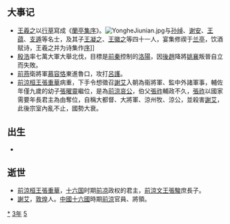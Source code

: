 {{yearTOC|353|东晋'''[[永和_(晋穆帝)|永和]]九年'''；前凉'''[[建兴_(晋愍帝)|建兴]]四十一年'''；代国'''[[建国_(代)|建国]]十六年'''；前秦'''[[皇始_(苻健)|皇始]]三年'''；前燕'''[[元玺|元玺]]二年'''}}

== 大事记 ==
*[[王羲之|王羲之]]以[[行草|行草]]寫成《[[蘭亭集序|蘭亭集序]]》。[[File:YongheJiunian.jpg|thumb]]与[[孙绰|孙绰]]、[[谢安|谢安]]、[[王蕴|王蕴]]、[[支遁|支遁]]等名士，及其子[[王凝之|王凝之]]、[[王徽之|王徽之]]等四十一人，宴集修禊于[[兰亭|兰亭]]，饮酒赋诗，王羲之并为诗集作[[兰亭集序|序]]]]
*[[殷浩|殷浩]]率七萬大軍大舉北伐，目標是[[前秦|前秦]]控制的[[洛陽|洛陽]]，因[[後趙|後趙]]降將[[姚襄|姚襄]]叛晉自立而失敗。
*[[前燕|前燕]]衛將軍[[慕容恪|慕容恪]]東進魯口，攻打[[呂護|呂護]]。
*[[前涼桓王|前涼桓王]][[張重華|張重華]]病重，下手令想徵召[[謝艾|謝艾]]入朝為衞將軍、監中外諸軍事，輔佐年僅九歲的幼子[[張曜靈|張曜靈]]繼位，是為[[前涼哀公|前涼哀公]]，伯父[[張祚|張祚]]輔政不久，[[張祚|張祚]]以國家需要年長君主為由奪位，自稱大都督、大將軍、涼州牧、涼公，並殺害[[謝艾|謝艾]]，此後宗室內亂不止，國勢大衰。 

== 出生 ==
*

== 逝世 ==
{{Wikisource year mention}}
*[[前涼桓王|前涼桓王]][[張重華|張重華]]，[[十六国|十六国]]时期[[前凉|前凉]]政权的君主，[[前涼文王|前涼文王]][[张骏_(十六国)|張駿]]庶長子。
*[[謝艾|謝艾]]，[[敦煌郡|敦煌]]人。[[中國|中國]][[十六國|十六國]]時期[[前涼|前涼]]官員、將領。

[[Category:353年|*]]
[[Category:350年代|3年]]
[[Category:4世纪各年|5]]